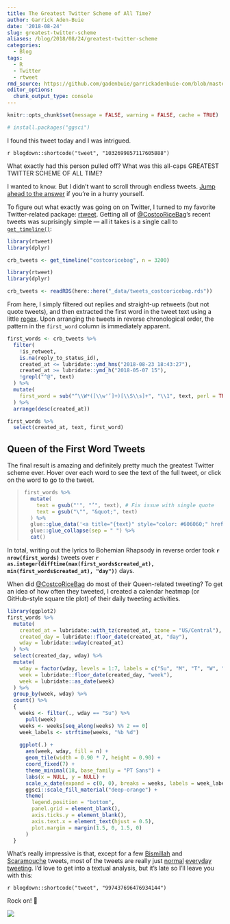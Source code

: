 ```yaml
---
title: The Greatest Twitter Scheme of All Time?
author: Garrick Aden-Buie
date: '2018-08-24'
slug: greatest-twitter-scheme
aliases: /blog/2018/08/24/greatest-twitter-scheme
categories:
  - Blog
tags:
  - R
  - Twitter
  - rtweet
rmd_source: https://github.com/gadenbuie/garrickadenbuie-com/blob/master/content/blog/2018/2018-08-24-costcoricebag.Rmd
editor_options: 
  chunk_output_type: console
---
```


[rtweet]: https://rtweet.info

```r
knitr::opts_chunk$set(message = FALSE, warning = FALSE, cache = TRUE)
```

```r
# install.packages("ggsci")
```

I found this tweet today and I was intrigued.

`r blogdown::shortcode("tweet", "1032699857117605888")`

What exactly had this person pulled off?
What was this all-caps GREATEST TWITTER SCHEME OF ALL TIME?

I wanted to know.
But I didn't want to scroll through endless tweets.
[Jump ahead to the answer](#final-result) if you're in a hurry yourself.

To figure out what exactly was going on on Twitter, I turned to my favorite Twitter-related package: [rtweet].
Getting all of [&commat;CostcoRiceBag](https://twitter.com/CostcoRiceBag)'s recent tweets was suprisingly simple — all it takes is a single call to [`get_timeline()`](https://rtweet.info/reference/get_timeline.html):

```r
library(rtweet)
library(dplyr)

crb_tweets <- get_timeline("costcoricebag", n = 3200)
```

```r
library(rtweet)
library(dplyr)

crb_tweets <- readRDS(here::here("_data/tweets_costcoricebag.rds"))
```

From here, I simply filtered out replies and straight-up retweets (but not quote tweets), and then extracted the first word in the tweet text using a little [regex](/project/regexplain/).
Upon arranging the tweets in reverse chronological order, the pattern in the `first_word` column is immediately apparent.

```r
first_words <- crb_tweets %>% 
  filter(
    !is_retweet, 
    is.na(reply_to_status_id),
    created_at <= lubridate::ymd_hms("2018-08-23 18:43:27"),
    created_at >= lubridate::ymd_h("2018-05-07 15"),
    !grepl("^@", text)
  ) %>% 
  mutate(
    first_word = sub("^\\W*([\\w'’]+)[\\S\\s]+", "\\1", text, perl = TRUE)
  ) %>% 
  arrange(desc(created_at))

first_words %>% 
  select(created_at, text, first_word) 
```

## Queen of the First Word Tweets {#final-result}

The final result is amazing and definitely pretty much the greatest Twitter scheme ever.
Hover over each word to see the text of the full tweet, or click on the word to go to the tweet.

<blockquote>
```r
first_words %>% 
  mutate(
    text = gsub("'", "’", text), # Fix issue with single quote
    text = gsub("\"", "&quot;", text)
  ) %>% 
  glue::glue_data('<a title="{text}" style="color: #606060;" href="{status_url}">{first_word}</a>') %>% 
  glue::glue_collapse(sep = " ") %>% 
  cat()
```
</blockquote>

In total, writing out the lyrics to Bohemian Rhapsody in reverse order took
**`r nrow(first_words)`** tweets over
**`r as.integer(difftime(max(first_words$created_at), min(first_words$created_at), "day"))`** days.

When did [&commat;CostcoRiceBag](https://twitter.com/CostcoRiceBag) do most of their Queen-related tweeting?
To get an idea of how often they tweeted, I created a calendar heatmap (or GitHub-style square tile plot) of their daily tweeting activities.

```r
library(ggplot2)
first_words %>%
  mutate(
    created_at = lubridate::with_tz(created_at, tzone = "US/Central"), 
    created_day = lubridate::floor_date(created_at, "day"), 
    wday = lubridate::wday(created_at)
  ) %>%
  select(created_day, wday) %>%
  mutate(
    wday = factor(wday, levels = 1:7, labels = c("Su", "M", "T", "W", "Tr", "F", "Sa")),
    week = lubridate::floor_date(created_day, "week"),
    week = lubridate::as_date(week)
  ) %>% 
  group_by(week, wday) %>% 
  count() %>% 
  {
    weeks <- filter(., wday == "Su") %>% 
      pull(week)
    weeks <- weeks[seq_along(weeks) %% 2 == 0]
    week_labels <- strftime(weeks, "%b %d")
    
    ggplot(.) + 
      aes(week, wday, fill = n) +
      geom_tile(width = 0.90 * 7, height = 0.90) +
      coord_fixed(7) +
      theme_minimal(18, base_family = "PT Sans") +
      labs(x = NULL, y = NULL) +
      scale_x_date(expand = c(0, 0), breaks = weeks, labels = week_labels) +
      ggsci::scale_fill_material("deep-orange") +
      theme(
        legend.position = "bottom",
        panel.grid = element_blank(),
        axis.ticks.y = element_blank(),
        axis.text.x = element_text(hjust = 0.5),
        plot.margin = margin(1.5, 0, 1.5, 0)
      )
  }
```

What's really impressive is that, except for a few [Bismillah](https://twitter.com/CostcoRiceBag/status/1006312148497305601) and [Scaramouche](https://twitter.com/CostcoRiceBag/status/1017228225779511297) tweets, most of the tweets are really just 
[normal](https://twitter.com/CostcoRiceBag/status/1011437034035122178) 
[everyday](https://twitter.com/CostcoRiceBag/status/996618711535640577) 
[tweeting](https://twitter.com/CostcoRiceBag/status/1023396608426303489).
I'd love to get into a textual analysis, but it's late so I'll leave you with this:

`r blogdown::shortcode("tweet", "997437696476934144")`

Rock on! &#x1F918;

![](https://media.giphy.com/media/3o6ZtjUZAD5Lf0QFLW/giphy.gif)